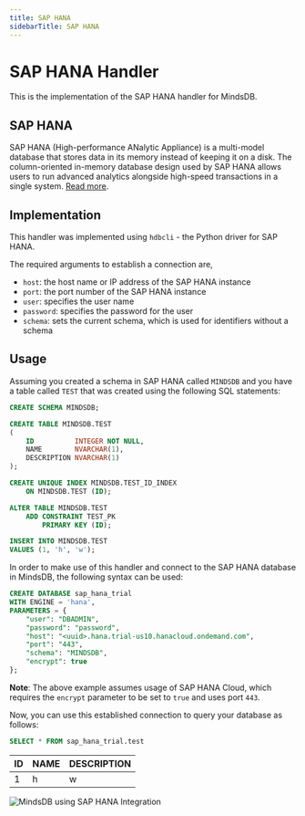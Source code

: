 ```yaml
---
title: SAP HANA
sidebarTitle: SAP HANA
---
```


# SAP HANA Handler

This is the implementation of the SAP HANA handler for MindsDB.

## SAP HANA

SAP HANA (High-performance ANalytic Appliance) is a multi-model database that stores data in its memory instead of keeping it on a disk. The column-oriented in-memory database design used by SAP HANA allows users to run advanced analytics alongside high-speed transactions in a single system. [Read more](https://www.sap.com/products/technology-platform/hana/what-is-sap-hana.html).

## Implementation

This handler was implemented using `hdbcli` - the Python driver for SAP HANA.

The required arguments to establish a connection are,

- `host`: the host name or IP address of the SAP HANA instance
- `port`: the port number of the SAP HANA instance
- `user`: specifies the user name
- `password`: specifies the password for the user
- `schema`: sets the current schema, which is used for identifiers without a schema

## Usage

Assuming you created a schema in SAP HANA called `MINDSDB` and you have a table called `TEST` that was created using
the following SQL statements:

```sql
CREATE SCHEMA MINDSDB;

CREATE TABLE MINDSDB.TEST
(
    ID          INTEGER NOT NULL,
    NAME        NVARCHAR(1),
    DESCRIPTION NVARCHAR(1)
);

CREATE UNIQUE INDEX MINDSDB.TEST_ID_INDEX
    ON MINDSDB.TEST (ID);

ALTER TABLE MINDSDB.TEST
    ADD CONSTRAINT TEST_PK
        PRIMARY KEY (ID);

INSERT INTO MINDSDB.TEST
VALUES (1, 'h', 'w');
```

In order to make use of this handler and connect to the SAP HANA database in MindsDB, the following syntax can be used:

```sql
CREATE DATABASE sap_hana_trial
WITH ENGINE = 'hana',
PARAMETERS = {
    "user": "DBADMIN",
    "password": "password",
    "host": "<uuid>.hana.trial-us10.hanacloud.ondemand.com",
    "port": "443",
    "schema": "MINDSDB",
    "encrypt": true
};
```

**Note**: The above example assumes usage of SAP HANA Cloud, which requires the `encrypt` parameter to be set to `true` and uses port `443`.

Now, you can use this established connection to query your database as follows:

```sql
SELECT * FROM sap_hana_trial.test
```

| ID  | NAME | DESCRIPTION |
| --- | ---- | ----------- |
| 1   | h    | w           |

![MindsDB using SAP HANA Integration](https://i.imgur.com/okXNhoc.jpg)
